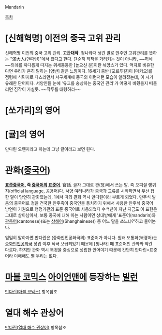 Mandarin

[[목차]]
= [신해혁명] 이전의 중국 고위 관리 =
신해혁명 이전의 중국 고위 관리. '''고관대작'''. 청나라때 생긴 말로 만주인 고위관리를 뜻하는 "滿大人(만따런)"에서 왔다고 한다. 
단순히 직책을 가리키는 것이 아니라, ~~허세~~의례를 까다롭게 따지는 위세등등한 [높으신 분]이란 뉘앙스가 있다. 억지로 비유한다면 우리가 흔히 말하는 [양반] 같은 느낌이다. 
16세기 중반 [포르투갈]이 [마카오]를 점령해 식민지로 다스리면서 서구세계에 중국의 이런저런 모습이 알려졌는데, 이 시기 유래한 단어이다. 서양인들 눈에 '유교를 숭상하는 중국인 관리'가 어떻게 비췄을지 떠올리면 짐작이 가실듯. ~~작두를 대령하라~~

= [쏘가리]의 영어 =

= [귤]의 영어 =

만다린 오렌지라고 하는데 그냥 귤이라고 보면 된다.

= 관화([[중국어]]) =
'''[[표준중국어]], 즉 [[중국어]]의 [[표준어]]'''. 官話. 글자 그대로 관(청)에서 쓰는 말. 즉 오피셜 랭귀지(official language, [[공용어]])다.
서양 여러나라가 [[중국]]과 교류를 시작하면서 우선 접한 말이 당연히 관화였는데, 1에서 따와 관화 역시 만다린이라 부르게 되었다.
만주식 발음의 중국어로 청을 건국한 만주족이 중국인을 통치하기 위해서 사용한 만주식 중국어 방언이 기원으로 행정기관의 표준 중국어로 사용되었다
수백년이 지난 지금도 이 표현은 그대로 살아남아서, 보통 중국에 대해 아는 사람이면 상대방에게 '표준어(mandarin)와 [[광동어]](cantonese)(또는 [[상하이|상해]]어(Shanghainese)) 중 어느 말을 쓰느냐?'하고 물어본다.

엄밀히 말하자면 만다린은 (중화인민공화국의) 표준어가 아니다. 원래 보통화(북경어)는 [[중화인민공화국]] 성립 이후 적극 보급되었기 때문에 [청나라] 때 표준어인 관화와 약간 다르다. 하지만 관화 역시 북경을 중심으로 성립한 언어이기 때문에 간단히 만다린=표준어라 이해해도 별 무리는 없다.

= [[마블 코믹스]] [[아이언맨]]에 등장하는 [[빌런]] =
[[만다린(마블 코믹스)]] 항목참조

= 열대 해수 관상어 =

[[만다린(열대 해수 관상어)]] 항목참조


